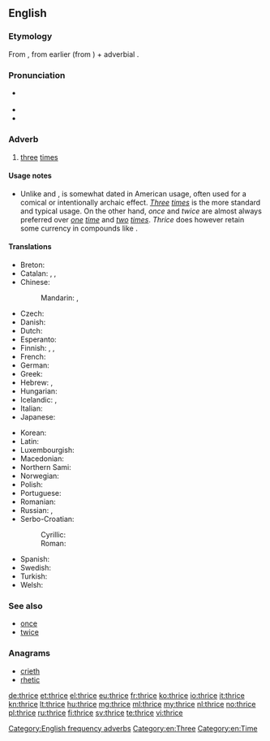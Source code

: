 ==English==

===Etymology===
From {{etyl|enm|en}} {{term|thries|lang=enm}}, from earlier {{term|thrie|lang=enm}} (from {{etyl|ang|en}} {{term/t|ang|þrīga}}) + adverbial {{term|-s}}.

===Pronunciation===
* {{IPA|/θraɪs/}} {{X-SAMPA|/TraIs/}}
* {{audio|en-us-thrice.ogg|Audio (US)}}
* {{rhymes|aɪs}}

===Adverb===
{{en-adv|-}}

# [[three]] [[time]]s

====Usage notes====
* Unlike {{term|once|lang=en}} and {{term|twice|lang=en}}, {{term||thrice|lang=en}} is somewhat dated in American usage, often used for a comical or intentionally archaic effect. ''[[three|Three]] [[times]]'' is the more standard and typical usage. On the other hand, ''once'' and ''twice'' are almost always preferred over ''[[one]] [[time]]'' and ''[[two]] [[times]]''. ''Thrice'' does however retain some currency in compounds like {{term|thrice-monthly|lang=en}}.

====Translations====
{{trans-top-also|three times|three|time|alt2=times}}
* Breton: {{t|br|[[teir#Breton|teir]] [[gwech#Breton|gwech]]}}
* Catalan: {{t|ca|[[tres#Catalan|tres]] [[vegada#Catalan|vegades]]}}, {{t|ca|[[tres#Catalan|tres]] [[volta#Catalan|voltes]]}}, {{t|ca|[[tres#Catalan|tres]] [[cop#Catalan|cops]]}}
* Chinese:
*: Mandarin: {{t|cmn|[[三]][[次]]|tr=sān cì}}, {{t|cmn|[[三]][[倍]]|tr=sān bèi}}
* Czech: {{t|cs|třikrát}}
* Danish: {{t|da|[[tre#Danish|tre]] [[gang#Danish|gange]]}}
* Dutch: {{t+|nl|driemaal}}
* Esperanto: {{t|eo|trifoje}}
* Finnish: {{qualifier|old-fashioned}} {{t|fi|kolmasti}}, {{t+|fi|kolmesti}}, {{t|fi|[[kolme#Finnish|kolme]] [[kerta#Finnish|kertaa]]}}
* French: {{t|fr|[[trois#French|trois]] [[fois#French|fois]]}}
* German: {{t+|de|dreimal}}
* Greek: {{t+|el|τρις}}
* Hebrew: {{t|he|[[פי#Hebrew|פִּי]] [[שלוש#Hebrew|שָׁלוֹשׁ]]|tr=pí shalósh}}, {{t|he|[[שלוש#Hebrew|שָׁלוֹשׁ]] [[פעם#Hebrew|פְּעָמִים]]|tr=shalósh p'amím}}
* Hungarian: {{t+|hu|háromszor}}
* Icelandic: {{t+|is|þrisvar}}, {{t|is|þrívegis}}
* Italian: {{t|it|[[tre#Italian|tre]] [[volta#Italian|volte]]}}
* Japanese: {{t|ja|[[三#Japanese|三]][[回#Japanese|回]]|tr=さんかい, sankai}}
{{trans-mid}}
* Korean: {{t|ko|[[세#Korean|세]] [[번#Korean|번]]|tr=se beon}}
* Latin: {{t+|la|ter}}
* Luxembourgish: {{t|lb|dräimol}}
* Macedonian: {{t|mk|[[три#Macedonian|три]] [[пати#Macedonian|пати]]|tr=tri patí}}
* Northern Sami: {{t|se|golbmii}}
* Norwegian: {{t|no|[[tre#Norwegian|tre]] [[gang#Norwegian|ganger]]}}
* Polish: {{t|pl|[[trzy#Polish|trzy]] [[raz#Polish|razy]]}}
* Portuguese: {{t|pt|[[três#Portuguese|três]] [[vez#Portuguese|vezes]]}}
* Romanian: {{t|ro|[[trei#Romanian|trei]] [[oară#Romanian|ori]]}}
* Russian: {{t+|ru|трижды|tr=tríždy}}, {{t|ru|[[три#Russian|три]] [[раз#Russian|раза]]|tr=tri ráza}}
* Serbo-Croatian:
*: Cyrillic: {{t|sh|три́пут|sc=Cyrl}}
*: Roman: {{t|sh|tríput}}
* Spanish: {{t|es|[[tres#Spanish|tres]] [[vez#Spanish|veces]]}}
* Swedish: {{t|sv|[[tre#Swedish|tre]] [[gång#Swedish|gånger]]}}
* Turkish: {{t|tr|[[üç#Turkish|üç]] [[kere#Turkish|kere]]}}
* Welsh: {{t|cy|[[tair#Welsh|tair]]-[[gwaith#Welsh|gwaith]]}}
{{trans-bottom}}

===See also===
* [[once]]
* [[twice]]

===Anagrams===
* [[crieth#English|crieth]]
* [[rhetic#English|rhetic]]

[[Category:English frequency adverbs]]
[[Category:en:Three]]
[[Category:en:Time]]

[[de:thrice]]
[[et:thrice]]
[[el:thrice]]
[[eu:thrice]]
[[fr:thrice]]
[[ko:thrice]]
[[io:thrice]]
[[it:thrice]]
[[kn:thrice]]
[[lt:thrice]]
[[hu:thrice]]
[[mg:thrice]]
[[ml:thrice]]
[[my:thrice]]
[[nl:thrice]]
[[no:thrice]]
[[pl:thrice]]
[[ru:thrice]]
[[fi:thrice]]
[[sv:thrice]]
[[te:thrice]]
[[vi:thrice]]